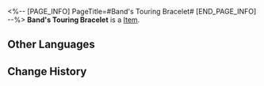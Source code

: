 <%-- [PAGE_INFO]
PageTitle=#Band's Touring Bracelet#
[END_PAGE_INFO] --%>
{{Item Infobox
|id          = 31092
|image       = Item Band's Touring Bracelet.png
|type        = 
|invCategory = Relics
|rarity      = 2
|effect      = 
|description = Bassist Sid's bracelet, woven from silk wristbands from tours. Several lines of lyrics are written on it.
|source1     = [[Cavern of Corrosion: Cloudford]]
}}
'''Band's Touring Bracelet''' is a [[Item]].

==Other Languages==
{{Other Languages
|en   = Band's Touring Bracelet
|zhs  = 乐队的巡演手绳
|zht  = 樂團的巡演手繩
|ja   = バンドのツアーブレスレット
|ko   = 밴드의 투어 팔찌
|es   = Pulsera de la gira de la banda
|fr   = Bracelet de la tournée du groupe
|ru   = Браслет с гастролей бэнда
|th   = Band's Touring Bracelet
|vi   = Vòng Tay Lưu Diễn Của Ban Nhạc
|de   = Tourarmband der Band
|id   = Band's Touring Bracelet
|pt   = Pulseira de Turnê da Banda
}}

==Change History==
{{Change History|1.0}}